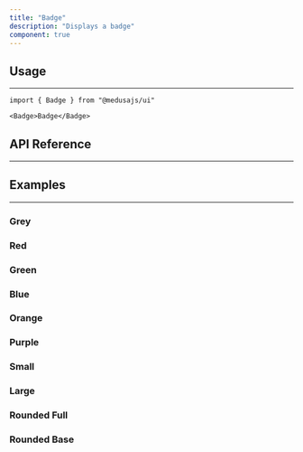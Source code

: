 ```yaml
---
title: "Badge"
description: "Displays a badge"
component: true
---
```


<ComponentExample name="badge-demo" />

## Usage

---

```tsx
import { Badge } from "@medusajs/ui"
```

```tsx
<Badge>Badge</Badge>
```

## API Reference

---

<ComponentReference mainComponent="Badge" />

## Examples

---

### Grey

<ComponentExample name="badge-grey" />

### Red

<ComponentExample name="badge-red" />

### Green

<ComponentExample name="badge-green" />

### Blue

<ComponentExample name="badge-blue" />

### Orange

<ComponentExample name="badge-orange" />

### Purple

<ComponentExample name="badge-purple" />

### Small

<ComponentExample name="badge-small" />

### Large

<ComponentExample name="badge-large" />

### Rounded Full

<ComponentExample name="badge-rounded-full" />

### Rounded Base

<ComponentExample name="badge-rounded-base" />